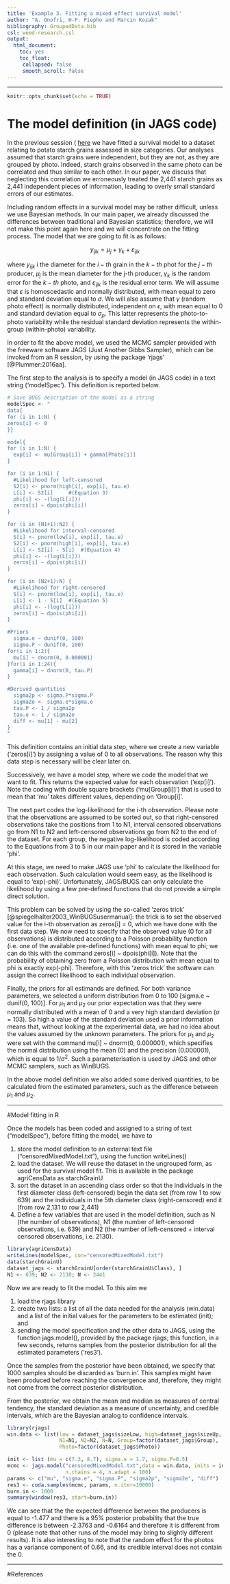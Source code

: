 ```yaml
---
title: 'Example 3. Fitting a mixed effect survival model'
author: "A. Onofri, H-P. Piepho and Marcin Kozak"
bibliography: GroupedData.bib
csl: weed-research.csl
output: 
  html_document:
    toc: yes
    toc_float: 
     collapsed: false
     smooth_scroll: false
---
```



---
   
  

```r
knitr::opts_chunk$set(echo = TRUE)
```


# The model definition (in JAGS code)

In the previous session ( [here](https://onofriandreapg.github.io/agriCensData/Example3.html) we have fitted a survival model to a dataset relating to potato starch grains assessed in size categories. Our analyses assumed that starch grains were independent, but they are not, as they are grouped by photo. Indeed, starch grains observed in the same photo can be correlated and thus similar to each other. In our paper, we discuss that neglecting this correlation we erroneously treated the 2,441 starch grains as 2,441 independent pieces of information, leading to overly small standard errors of our estimates.

Including random effects in a survival model may be rather difficult, unless we use Bayesian methods. In our main paper, we already discussed the differences between traditional and Bayesian statistics; therefore, we will not make this point again here and we will concentrate on the fitting process. The model that we are going to fit is as follows:

$$ y_{ijk} = \mu_j+ \gamma_k + \varepsilon_{ijk} $$

where $y_{ijk}$ i the diameter for the $i-th$ grain in the $k-th$ phot for the $j-th$ producer, $\mu_j$ is the mean diameter for the j-th producer, $\gamma_k$ is the random error for the $k-th$ photo, and $\varepsilon_{ijk}$ is the residual error term. We will assume that $\varepsilon$ is homoscedastic and normally distributed, with mean equal to zero and standard deviation equal to $\sigma$. We will also assume that $\gamma$ (random photo effect) is normally distributed, independent on $\epsilon$, with mean equal to 0 and standard deviation equal to $\sigma_p$. This latter represents the photo-to-photo variability while the residual standard deviation represents the within-group (within-photo) variability.

In order to fit the above model, we used the MCMC sampler provided with the freeware software JAGS (Just Another Gibbs Sampler), which can be invoked from an R session, by using the package 'rjags' [@Plummer:2016aa].

The first step to the analysis is to specify a model (in JAGS code) in a text string ('modelSpec'). This definition is reported below.




```r
# Save BUGS description of the model as a string
modelSpec <- "
data{
for (i in 1:N) {
zeros[i] <- 0
}}

model{
for (i in 1:N) {
  exp[i] <- mu[Group[i]] + gamma[Photo[i]]
}

for (i in 1:N1) {
  #Likelihood for left-censored
  S2[i] <- pnorm(high[i], exp[i], tau.e)
  L[i] <- S2[i]     #(Equation 3)       
  phi[i] <- -(log(L[i]))
  zeros[i] ~ dpois(phi[i])    
}

for (i in (N1+1):N2) {
  #Likelihood for interval-censored
  S[i] <- pnorm(low[i], exp[i], tau.e)
  S2[i] <- pnorm(high[i], exp[i], tau.e)
  L[i] <- S2[i] - S[i]  #(Equation 4)      
  phi[i] <- -(log(L[i]))
  zeros[i] ~ dpois(phi[i])    
}

for (i in (N2+1):N) {
  #Likelihood for right-censored
  S[i] <- pnorm(low[i], exp[i], tau.e)
  L[i] <- 1 - S[i]  #(Equation 5)      
  phi[i] <- -(log(L[i]))
  zeros[i] ~ dpois(phi[i])    
}

#Priors
  sigma.e ~ dunif(0, 100)
  sigma.P ~ dunif(0, 100)
for(i in 1:2){
  mu[i] ~ dnorm(0, 0.000001)
}for(i in 1:24){
  gamma[i] ~ dnorm(0, tau.P)
}

#Derived quantities
  sigma2p <- sigma.P*sigma.P
  sigma2e <- sigma.e*sigma.e
  tau.P <- 1 / sigma2p
  tau.e <- 1 / sigma2e
  diff <- mu[1] - mu[2]
}
"
```


This definition contains an initial data step, where we create a new variable ('zeros[i]') by assigning a value of 0 to all observations. The reason why this data step is necessary will be clear later on.

Successively, we have a model step, where we code the model that we want to fit. This returns the expected value for each observation ('exp[i]'). Note the coding with double square brackets ('mu[Group[i]]') that is used to mean that 'mu' takes different values, depending on 'Group[i]'. 

The next part codes the log-likelihood for the i-th observation. Please note that the observations are assumed to be sorted out, so that right-censored observations take the positions from 1 to N1, interval censored observations go from N1 to N2 and left-censored observations go from N2 to the end of the dataset. For each group, the negative log-likelihood is coded according to the Equations from 3 to 5 in our main paper and it is stored in the variable 'phi'. 

At this stage, we need to make JAGS use 'phi' to calculate the likelihood for each observation. Such calculation would seem easy, as the likelihood is equal to 'exp(-phi)'. Unfortunately, JAGS/BUGS can only calculate the likelihood by using a few pre-defined functions that do not provide a simple direct solution.

This problem can be solved by using the so-called 'zeros trick' [@spiegelhalter2003_WinBUGSusermanual]: the trick is to set the observed value for the i-th observation as zeros[i] = 0, which we have done with the first data step. We now need to specify that the observed value (0 for all observations) is distributed according to a Poisson probability function (i.e. one of the available pre-defined functions) with mean equal to phi; we can do this with the command zeros[i] ~ dpois(phi[i]). Note that the probability of obtaining zero from a Poisson distribution with mean equal to phi is exactly exp(-phi). Therefore, with this 'zeros trick' the software can assign the correct likelihood to each individual observation.

Finally, the priors for all estimands are defined. For both variance parameters, we selected a uniform distribution from 0 to 100 [sigma.e ~ dunif(0, 100)]. For $\mu_1$ and $\mu_2$ our prior expectation was that they were normally distributed with a mean of 0 and a very high standard deviation ($\sigma$ = 103). So high a value of the standard deviation used a prior information means that, without looking at the experimental data, we had no idea about the values assumed by the unknown parameters. The priors for  $\mu_1$ and $\mu_2$ were set with the command mu[i] ~ dnorm(0, 0.000001), which specifies the normal distribution using the mean (0) and the precision (0.000001), which is equal to $1/\sigma^2$. Such a parameterisation is used by JAGS and other MCMC samplers, such as WinBUGS.

In the above model definition we also added some derived quantities, to be calculated from the estimated parameters, such as the difference between $\mu_1$ and $\mu_2$.

---

#Model fitting in R

Once the models has been coded and assigned to a string of text (“modelSpec”), before fitting the model, we have to

1. store the model definition to an external text file (“censoredMixedModel.txt”), using the function writeLines()
2. load the dataset. We will reuse the dataset in the ungrouped form, as used for the survival model fit. This is available in the package agriCensData as starchGrainU
3. sort the dataset in an ascending class order so that the individuals in the first diameter class (left-censored) begin the data set (from row 1 to row 639) and the individuals in the 5th diameter class (right-censored) end it (from row 2,131 to row 2,441)
4. Define a few variables that are used in the model definition, such as N (the number of observations), N1 (the number of left-censored observations, i.e. 639) and N2 (the number of left-censored + interval censored observations, i.e. 2130).

```r
library(agriCensData)
writeLines(modelSpec, con="censoredMixedModel.txt")
data(starchGrainU)
dataset_jags <- starchGrainU[order(starchGrainU$Class), ]
N1 <- 639; N2 <- 2130; N <- 2441

```


Now we are ready to fit the model. To this aim we

1. load the rjags library
2. create two lists: a list of all the data needed for the analysis (win.data) and a list of the initial values for the parameters to be estimated (init); and
3. sending the model specification and the other data to JAGS, using the function jags.model(), provided by the package rjags; this function, in a few seconds, returns samples from the posterior distribution for all the estimated parameters ('res3').

Once the samples from the posterior have been obtained, we specify that 1000 samples should be discarded as 'burn.in'. This samples might have been produced before reaching the convergence and, therefore, they might not come from the correct posterior distribution. 

From the posterior, we obtain the mean and median as measures of central tendency, the standard deviation as a measure of uncertainty, and credible intervals, which are the Bayesian analog to confidence intervals.

```r
library(rjags)
win.data <- list(low = dataset_jags$sizeLow, high=dataset_jags$sizeUp, 
                 N1=N1, N2=N2, N=N, Group=factor(dataset_jags$Group),
                 Photo=factor(dataset_jags$Photo))

init <- list (mu = c(7.3, 8.7), sigma.e = 1.7, sigma.P=0.5)
mcmc <- jags.model("censoredMixedModel.txt",data = win.data, inits = init, 
                   n.chains = 4, n.adapt = 100)
params <- c("mu", "sigma.e", "sigma.P", "sigma2p", "sigma2e", "diff")
res3 <- coda.samples(mcmc, params, n.iter=10000)
burn.in <- 1000
summary(window(res3, start=burn.in))
```

We can see that the the expected difference between the producers is equal to -1.477 and there is a 95% posterior probability that the true difference is between -2.3763 and -0.6164 and therefore it is different from 0 (please note that other runs of the model may bring to slightly different results). It is also interesting to note that the random effect for the photos has a variance component of 0.66, and its credible interval does not contain the 0.

---

#References
